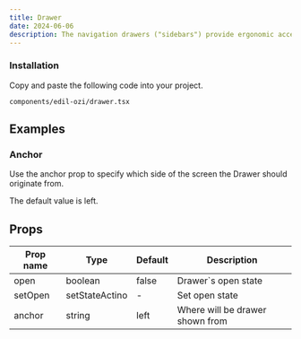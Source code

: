 ```yaml
---
title: Drawer
date: 2024-06-06
description: The navigation drawers ("sidebars") provide ergonomic access to destinations in a site or app functionality.
---
```


<ComponentPreview name="drawer-demo" />

<Steps>

### Installation

Copy and paste the following code into your project.

```text
components/edil-ozi/drawer.tsx
```

<ComponentSource name="drawer" />

</Steps>

## Examples

### Anchor

Use the anchor prop to specify which side of the screen the Drawer should originate from.

The default value is left.

<ComponentPreview name="drawer-demo-anchors" />

## Props

| Prop name | Type           | Default | Description                     |
| --------- | -------------- | ------- | ------------------------------- |
| open      | boolean        | false   | Drawer`s open state             |
| setOpen   | setStateActino | -       | Set open state                  |
| anchor    | string         | left    | Where will be drawer shown from |
